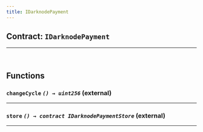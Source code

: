 ```yaml
---
title: IDarknodePayment
---
```



<DocTag type={DocType.Reference} />

## Contract: `IDarknodePayment`






<hr />




<br />

## Functions

### **`changeCycle`** *`() → uint256`* (external)







<hr />

### **`store`** *`() → contract IDarknodePaymentStore`* (external)







<hr />


